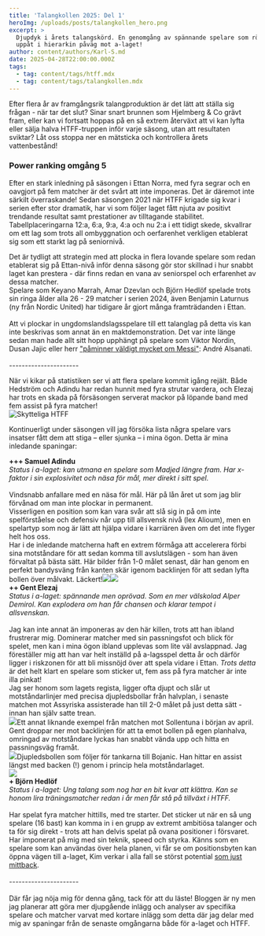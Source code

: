 ```yaml
---
title: 'Talangkollen 2025: Del 1'
heroImg: /uploads/posts/talangkollen_hero.png
excerpt: >
  Djupdyk i årets talangskörd. En genomgång av spännande spelare som rör sig
  uppåt i hierarkin påväg mot a-laget!
author: content/authors/Karl-S.md
date: 2025-04-28T22:00:00.000Z
tags:
  - tag: content/tags/htff.mdx
  - tag: content/tags/talangkollen.mdx
---
```


Efter flera år av framgångsrik talangproduktion är det lätt att ställa sig frågan - när tar det slut? Sinar snart brunnen som Hjelmberg & Co grävt fram, eller kan vi fortsatt hoppas på en så extrem återväxt att vi kan lyfta eller sälja halva HTFF-truppen inför varje säsong, utan att resultaten sviktar? Låt oss stoppa ner en mätsticka och kontrollera årets vattenbestånd!

### Power ranking omgång 5

Efter en stark inledning på säsongen i Ettan Norra, med fyra segrar och en oavgjort på fem matcher är det svårt att inte imponeras. Det är däremot inte särkilt överraskande! Sedan säsongen 2021 när HTFF krigade sig kvar i serien efter stor dramatik, har vi som följer laget fått njuta av positivt trendande resultat samt prestationer av tilltagande stabilitet. Tabellplaceringarna 12\:a, 6\:a, 9\:a, 4\:a och nu 2\:a i ett tidigt skede, skvallrar om ett lag som trots all ombyggnation och oerfarenhet verkligen etablerat sig som ett starkt lag på seniornivå.

Det är tydligt att strategin med att plocka in flera lovande spelare som redan etablerat sig på Ettan-nivå inför denna säsong gör stor skillnad i hur snabbt laget kan prestera - där finns redan en vana av seniorspel och erfarenhet av dessa matcher. \
Spelare som Keyano Marrah, Amar Dzevlan och Björn Hedlöf spelade trots sin ringa ålder alla 26 - 29 matcher i serien 2024, även Benjamin Laturnus (ny från Nordic United) har tidigare år gjort många framträdanden i Ettan.\
 \
Att vi plockar in ungdomslandslagsspelare till ett talanglag på detta vis kan inte beskrivas som annat än en maktdemonstration. Det var inte länge sedan man hade allt sitt hopp upphängt på spelare som Viktor Nordin, Dusan Jajic eller herr ["påminner väldigt mycket om Messi"](https://fotbolltransfers.com/nyheter/hammarbys-sportchef-hyllar-alsanati-paminner-mycket-om-messi/73075): André Alsanati. \
\
\----------------------

När vi kikar på statistiken ser vi att flera spelare kommit igång rejält. Både Hedström och Adindu har redan hunnit med fyra strutar vardera, och Elezaj har trots en skada på försäsongen serverat mackor på löpande band med fem assist på fyra matcher! \
![Skytteliga HTFF](</uploads/Screenshot 2025-04-29 at 12.35.17.png> "Intern skytteliga HTFF efter omgång 5")

Kontinuerligt under säsongen vill jag försöka lista några spelare vars insatser fått dem att stiga – eller sjunka – i mina ögon. Detta är mina inledande spaningar:

**+++ Samuel Adindu**\
*Status i a-laget: kan utmana en spelare som Madjed längre fram. Har x-faktor i sin explosivitet och näsa för mål, mer direkt i sitt spel.*\
\
Vindsnabb anfallare med en näsa för mål. Här på lån året ut som jag blir förvånad om man inte plockar in permanent.\
Visserligen en position som kan vara svår att slå sig in på om inte spelförståelse och defensiv når upp till allsvensk nivå (lex Alioum), men en spelartyp som nog är lätt att hjälpa vidare i karriären även om det inte flyger helt hos oss.\
Har i de inledande matcherna haft en extrem förmåga att accelerera förbi sina motståndare för att sedan komma till avslutslägen - som han även förvaltat på bästa sätt. Här bilder från 1-0 målet senast, där han genom en perfekt bandysväng från kanten skär igenom backlinjen för att sedan lyfta bollen över målvakt. Läckert!![](</uploads/Screenshot 2025-04-29 at 13.30.17.png>)![](</uploads/Screenshot 2025-04-29 at 13.31.38.png>)\
**++ Gent Elezaj**\
*Status i a-laget: spännande men oprövad. Som en mer välskolad Alper Demirol. Kan explodera om han får chansen och klarar tempot i allsvenskan.*\
\
Jag kan inte annat än imponeras av den här killen, trots att han ibland frustrerar mig. Dominerar matcher med sin passningsfot och blick för spelet, men kan i mina ögon ibland upplevas som lite väl avslappnad. Jag föreställer mig att han var helt inställd på a-lagsspel detta år och därför ligger i riskzonen för att bli missnöjd över att spela vidare i Ettan. *Trots detta* är det helt klart en spelare som sticker ut, fem ass på fyra matcher är inte illa pinkat!\
Jag ser honom som lagets regista, ligger ofta djupt och slår ut motståndarlinjer med precisa djupledsbollar från halvplan, i senaste matchen mot Assyriska assisterade han till 2-0 målet på just detta sätt - innan han själv satte trean.\
![](</uploads/Screenshot 2025-04-29 at 13.03.47.png>)Ett annat liknande exempel från matchen mot Sollentuna i början av april. Gent droppar ner mot backlinjen för att ta emot bollen på egen planhalva, omringad av motståndare lyckas han snabbt vända upp och hitta en passningsväg framåt.\
![](</uploads/Screenshot 2025-04-30 at 10.13.10.png>)Djupledsbollen som följer för tankarna till Bojanic. Han hittar en assist längst med backen (!) genom i princip hela motståndarlaget.\
![](</uploads/Screenshot 2025-04-30 at 10.13.56.png>)\
**+ Björn Hedlöf**\
*Status i a-laget: Ung talang som nog har en bit kvar att klättra. Kan se honom lira träningsmatcher redan i år men får stå på tillväxt i HTFF.*\
\
Har spelat fyra matcher hittills, med tre starter. Det sticker ut när en så ung spelare (16 bast) kan komma in i en grupp av extremt ambitiösa talanger och ta för sig direkt - trots att han delvis spelat på ovana positioner i försvaret.\
Har imponerat på mig med sin teknik, speed och styrka. Känns som en spelare som kan användas över hela planen, vi får se om positionsbyten kan öppna vägen till a-laget, Kim verkar i alla fall se störst potential [som just mittback](https://fotbollsthlm.se/hammarby/kim-hellberg-om-bjorn-hedlof-kan-bli-en-ofattbart-bra-mittback/).\
\
\----------------------\
\
Där får jag nöja mig för denna gång, tack för att du läste! Bloggen är ny men jag planerar att göra mer djupgående inlägg och analyser av specifika spelare och matcher varvat med kortare inlägg som detta där jag delar med mig av spaningar från de senaste omgångarna både för a-laget och HTFF.
